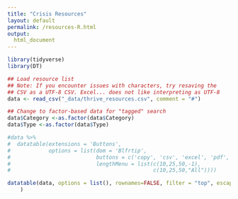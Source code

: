 ```yaml
---
title: "Crisis Resources"
layout: default
permalink: /resources-R.html
output:
  html_document
---
```


```r
library(tidyverse)
library(DT)
```

```r
## Load resource list
## Note: If you encounter issues with characters, try resaving the
## CSV as a UTF-8 CSV. Excel... does not like interpreting as UTF-8
data <- read_csv("_data/thrive_resources.csv", comment = "#")

## Change to factor-based data for "tagged" search
data$Category <-as.factor(data$Category)
data$Type <-as.factor(data$Type)

#data %>%
#  datatable(extensions = 'Buttons',
#            options = list(dom = 'Blfrtip',
#                           buttons = c('copy', 'csv', 'excel', 'pdf', 'print'),
#                           lengthMenu = list(c(10,25,50,-1),
#                                             c(10,25,50,"All"))))

datatable(data, options = list(), rownames=FALSE, filter = "top", escape = FALSE,
    )

```

